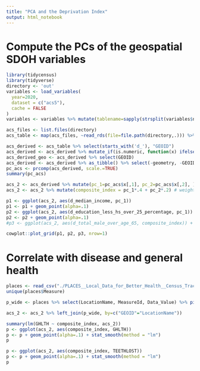 ```yaml
---
title: "PCA and the Deprivation Index"
output: html_notebook
---
```



# Compute the PCs of the geospatial SDOH variables

```r
library(tidycensus)
library(tidyverse)
directory <- 'out'
variables <- load_variables(
  year=2020,
  dataset = c("acs5"),
  cache = FALSE
) 
variables <- variables %>% mutate(tablename=sapply(strsplit(variables$name, "\\_"), function(arr) {arr[[1]]})) # comprehensive listing of all variables available in the acs 5 year

```


```r
acs_files <- list.files(directory)
acs_table <- map(acs_files, ~read_rds(file=file.path(directory,.))) %>% bind_rows() # sf file
```

```r
acs_derived <- acs_table %>% select(starts_with('d_'), "GEOID")
acs_derived <- acs_derived %>% mutate_if(is.numeric, function(x) ifelse(is.infinite(x), 0, x)) %>% na.omit()
acs_derived_geo <- acs_derived %>% select(GEOID)
acs_derived <- acs_derived %>% as_tibble() %>% select(-geometry, -GEOID)
pc_acs <- prcomp(acs_derived, scale.=TRUE)
summary(pc_acs)
```

```r
acs_2 <- acs_derived %>% mutate(pc_1=pc_acs$x[,1], pc_2=pc_acs$x[,2], ) %>% cbind(acs_derived_geo)
acs_2 <- acs_2 %>% mutate(composite_index = pc_1*.4 + pc_2*.2) # weight by the variance

p1 <- ggplot(acs_2, aes(d_median_income, pc_1))
p1 <- p1 + geom_point(alpha=.1)
p2 <- ggplot(acs_2, aes(d_education_less_hs_over_25_percentage, pc_1))
p2 <- p2 + geom_point(alpha=.1)
#p3 <- ggplot(acs_2, aes(d_total_male_over_age_65, composite_index)) + geom_point(alpha=.1)

cowplot::plot_grid(p1, p2, p3, nrow=1)

```

# Correlate with disease and general health
```r
places <- read_csv("./PLACES__Local_Data_for_Better_Health__Census_Tract_Data_2022_release.csv.zip")
unique(places$Measure)

p_wide <- places %>% select(LocationName, MeasureId, Data_Value) %>% pivot_wider(names_from=MeasureId, values_from = Data_Value) # make in wide format, disease prevalence in each column

acs_2 <- acs_2 %>% left_join(p_wide, by=c("GEOID"="LocationName"))

summary(lm(GHLTH ~ composite_index, acs_2))
p <- ggplot(acs_2, aes(composite_index, GHLTH))
p <- p + geom_point(alpha=.1) + stat_smooth(method = "lm")
p

p <- ggplot(acs_2, aes(composite_index, TEETHLOST))
p <- p + geom_point(alpha=.1) + stat_smooth(method = "lm")
p

```

